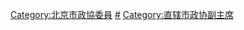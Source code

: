 [[Category:北京市政協委員|Category:北京市政協委員]]
[[Category:北京市各级政协副主席|#]]
[[Category:直辖市政协副主席|Category:直辖市政协副主席]]